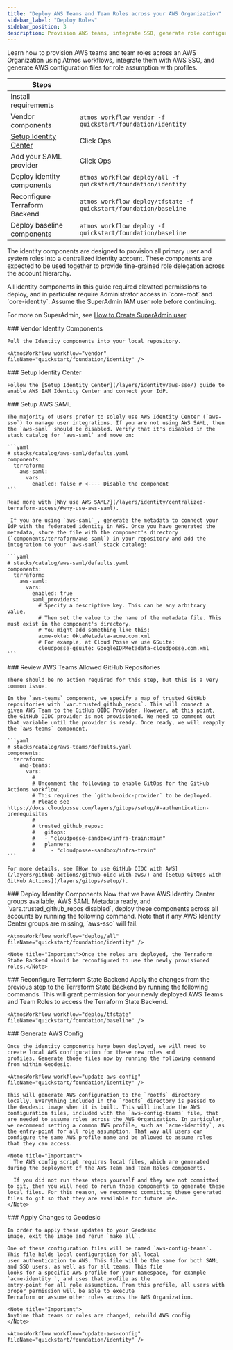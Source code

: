 ```yaml
---
title: "Deploy AWS Teams and Team Roles across your AWS Organization"
sidebar_label: "Deploy Roles"
sidebar_position: 3
description: Provision AWS teams, integrate SSO, generate role configurations.
---
```


<Intro>
  Learn how to provision AWS teams and team roles across an AWS Organization using Atmos workflows, integrate them with AWS SSO, and generate AWS configuration files for role assumption with profiles.
</Intro>

| Steps                         |                                             |
| ----------------------------- | ------------------------------------------- |
| Install requirements          |                                             |
| Vendor components             | `atmos workflow vendor -f quickstart/foundation/identity`         |
| [Setup Identity Center](/layers/identity/aws-sso/) | Click Ops |
| Add your SAML provider        | Click Ops                                   |
| Deploy identity components    | `atmos workflow deploy/all -f quickstart/foundation/identity`     |
| Reconfigure Terraform Backend | `atmos workflow deploy/tfstate -f quickstart/foundation/baseline` |
| Deploy baseline components    | `atmos workflow deploy -f quickstart/foundation/baseline`         |

The identity components are designed to provision all primary user and system roles into a centralized identity account.
These components are expected to be used together to provide fine-grained role delegation across the account hierarchy.

<Note title="Important">
  All identity components in this guide required elevated permissions to deploy, and in particular require Administrator access in `core-root` and `core-identity`. Assume the SuperAdmin IAM user role before continuing.

  For more on SuperAdmin, see [How to Create SuperAdmin user](/layers/accounts/tutorials/how-to-create-superadmin-user/).
</Note>

<Steps>

  <Step>
    ### <StepNumber/> Vendor Identity Components

    Pull the Identity components into your local repository.

    <AtmosWorkflow workflow="vendor" fileName="quickstart/foundation/identity" />
  </Step>

  <Step>
    ### <StepNumber/> Setup Identity Center

    Follow the [Setup Identity Center](/layers/identity/aws-sso/) guide to enable AWS IAM Identity Center and connect your IdP.
  </Step>

  <Step>
    ### <StepNumber/> Setup AWS SAML

    The majority of users prefer to solely use AWS Identity Center (`aws-sso`) to manage user integrations. If you are not using AWS SAML, then the `aws-saml` should be disabled. Verify that it's disabled in the stack catalog for `aws-saml` and move on:

    ```yaml
    # stacks/catalog/aws-saml/defaults.yaml
    components:
      terraform:
        aws-saml:
          vars:
            enabled: false # <---- Disable the component
    ```

    Read more with [Why use AWS SAML?](/layers/identity/centralized-terraform-access/#why-use-aws-saml).

    _If you are using `aws-saml`_, generate the metadata to connect your IdP with the federated identity in AWS. Once you have generated the metadata, store the file with the component's directory (`components/terraform/aws-saml`) in your repository and add the integration to your `aws-saml` stack catalog:

    ```yaml
    # stacks/catalog/aws-saml/defaults.yaml
    components:
      terraform:
        aws-saml:
          vars:
            enabled: true
            saml_providers:
              # Specify a descriptive key. This can be any arbitrary value.
              # Then set the value to the name of the metadata file. This must exist in the component's directory.
              # You might add something like this:
              acme-okta: OktaMetadata-acme.com.xml
              # For example, at Cloud Posse we use GSuite:
              cloudposse-gsuite: GoogleIDPMetadata-cloudposse.com.xml
    ```

  </Step>

  <Step>
    ### <StepNumber/> Review AWS Teams Allowed GitHub Repositories

    There should be no action required for this step, but this is a very common issue.

    In the `aws-teams` component, we specify a map of trusted GitHub repositories with `var.trusted_github_repos`. This will connect a given AWS Team to the GitHub OIDC Provider. However, at this point, the GitHub OIDC provider is not provisioned. We need to comment out that variable until the provider is ready. Once ready, we will reapply the `aws-teams` component. 

    ```yaml
    # stacks/catalog/aws-teams/defaults.yaml
    components:
      terraform:
        aws-teams:
          vars:
            #
            # Uncomment the following to enable GitOps for the GitHub Actions workflow.
            # This requires the `github-oidc-provider` to be deployed.
            # Please see https://docs.cloudposse.com/layers/gitops/setup/#-authentication-prerequisites
            #
            # trusted_github_repos:
            #   gitops:
            #   - "cloudposse-sandbox/infra-train:main"
            #   planners:
            #     - "cloudposse-sandbox/infra-train"
    ```
    
    For more details, see [How to use GitHub OIDC with AWS](/layers/github-actions/github-oidc-with-aws/) and [Setup GitOps with GitHub Actions](/layers/gitops/setup/).
  </Step>

  <Step>
    ### <StepNumber/> Deploy Identity Components
    Now that we have AWS Identity Center groups available, AWS SAML Metadata ready, and `vars.trusted_github_repos disabled`, deploy these components across all accounts by running the following command. Note that if any AWS Identity Center groups are missing, `aws-sso` will fail.

    <AtmosWorkflow workflow="deploy/all" fileName="quickstart/foundation/identity" />

    <Note title="Important">Once the roles are deployed, the Terraform State Backend should be reconfigured to use the newly provisioned roles.</Note>
  </Step>

  <Step>
    ### <StepNumber/> Reconfigure Terraform State Backend
    Apply the changes from the previous step to the Terraform State Backend by running the following commands. This will grant permission for your newly deployed AWS Teams and Team Roles to access the Terraform State Backend.

    <AtmosWorkflow workflow="deploy/tfstate" fileName="quickstart/foundation/baseline" />
  </Step>

  <Step>
    ### <StepNumber/>  Generate AWS Config

    Once the identity components have been deployed, we will need to create local AWS configuration for these new roles and
    profiles. Generate those files now by running the following command from within Geodesic.

    <AtmosWorkflow workflow="update-aws-config" fileName="quickstart/foundation/identity" />

    This will generate AWS configuration to the `rootfs` directory locally. Everything included in the `rootfs` directory is passed to the Geodesic image when it is built. This will include the AWS configuration files, included with the `aws-config-teams` file, that are needed to assume roles across the AWS Organization. In particular, we recommend setting a common AWS profile, such as `acme-identity`, as the entry-point for all role assumption. That way all users can configure the same AWS profile name and be allowed to assume roles that they can access.

    <Note title="Important">
      The AWS config script requires local files, which are generated during the deployment of the AWS Team and Team Roles components.

      If you did not run these steps yourself and they are not committed to git, then you will need to rerun those components to generate these local files. For this reason, we recommend committing these generated files to git so that they are available for future use.
    </Note>
  </Step>

  <Step>
    ### <StepNumber/> Apply Changes to Geodesic

    In order to apply these updates to your Geodesic
    image, exit the image and rerun `make all`.

    One of these configuration files will be named `aws-config-teams`. This file holds local configuration for all local
    user authentication to AWS. This file will be the same for both SAML and SSO users, as well as for all teams. This file
    looks for a specific AWS profile for your namespace, for example `acme-identity `, and uses that profile as the
    entry-point for all role assumption. From this profile, all users with proper permission will be able to execute
    Terraform or assume other roles across the AWS Organization.

    <Note title="Important">
    Anytime that teams or roles are changed, rebuild AWS config
    </Note>

    <AtmosWorkflow workflow="update-aws-config" fileName="quickstart/foundation/identity" />

  </Step>
</Steps>

